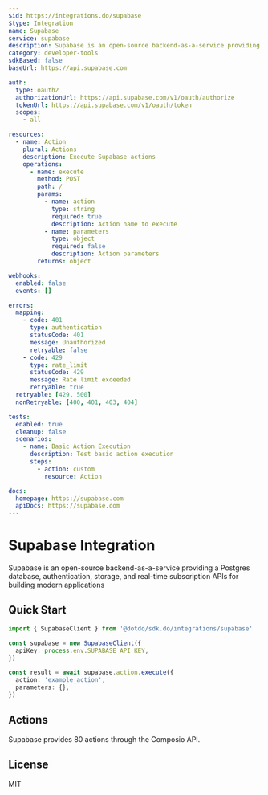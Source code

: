 ```yaml
---
$id: https://integrations.do/supabase
$type: Integration
name: Supabase
service: supabase
description: Supabase is an open-source backend-as-a-service providing a Postgres database, authentication, storage, and real-time subscription APIs for building modern applications
category: developer-tools
sdkBased: false
baseUrl: https://api.supabase.com

auth:
  type: oauth2
  authorizationUrl: https://api.supabase.com/v1/oauth/authorize
  tokenUrl: https://api.supabase.com/v1/oauth/token
  scopes:
    - all

resources:
  - name: Action
    plural: Actions
    description: Execute Supabase actions
    operations:
      - name: execute
        method: POST
        path: /
        params:
          - name: action
            type: string
            required: true
            description: Action name to execute
          - name: parameters
            type: object
            required: false
            description: Action parameters
        returns: object

webhooks:
  enabled: false
  events: []

errors:
  mapping:
    - code: 401
      type: authentication
      statusCode: 401
      message: Unauthorized
      retryable: false
    - code: 429
      type: rate_limit
      statusCode: 429
      message: Rate limit exceeded
      retryable: true
  retryable: [429, 500]
  nonRetryable: [400, 401, 403, 404]

tests:
  enabled: true
  cleanup: false
  scenarios:
    - name: Basic Action Execution
      description: Test basic action execution
      steps:
        - action: custom
          resource: Action

docs:
  homepage: https://supabase.com
  apiDocs: https://supabase.com
---
```


# Supabase Integration

Supabase is an open-source backend-as-a-service providing a Postgres database, authentication, storage, and real-time subscription APIs for building modern applications

## Quick Start

```typescript
import { SupabaseClient } from '@dotdo/sdk.do/integrations/supabase'

const supabase = new SupabaseClient({
  apiKey: process.env.SUPABASE_API_KEY,
})

const result = await supabase.action.execute({
  action: 'example_action',
  parameters: {},
})
```

## Actions

Supabase provides 80 actions through the Composio API.

## License

MIT
